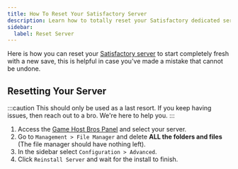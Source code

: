 ```yaml
---
title: How To Reset Your Satisfactory Server
description: Learn how to totally reset your Satisfactory dedicated server.
sidebar:
  label: Reset Server
---
```


Here is how you can reset your [Satisfactory server](https://www.gamehostbros.com/satisfactory-server-hosting/) to start completely fresh with a new save, this is helpful in case you've made a mistake that cannot be undone.

## Resetting Your Server

:::caution
This should only be used as a last resort. If you keep having issues, then reach out to a bro. We're here to help you.
:::

<Steps>

1. Access the [Game Host Bros Panel](https://panel.gamehostbros.com/) and select your server.
2. Go to `Management > File Manager` and delete **ALL the folders and files** (The file manager should have nothing left).
3. In the sidebar select `Configuration > Advanced`.
4. Click `Reinstall Server` and wait for the install to finish.
</Steps>